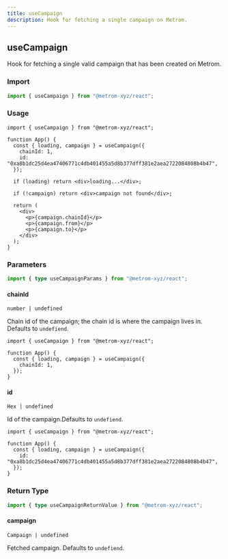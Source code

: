```yaml
---
title: useCampaign
description: Hook for fetching a single campaign on Metrom.
---
```



## useCampaign

Hook for fetching a single valid campaign that has been created on Metrom.

### Import

```ts
import { useCampaign } from "@metrom-xyz/react";
```

### Usage

```tsx
import { useCampaign } from "@metrom-xyz/react";

function App() {
  const { loading, campaign } = useCampaign({
    chainId: 1,
    id: "0xa8b1dc25d4ea47406771c4db401455a5d8b377dff381e2aea2722084808b4b47",
  });

  if (loading) return <div>loading...</div>;

  if (!campaign) return <div>campaign not found</div>;

  return (
    <div>
      <p>{campaign.chainId}</p>
      <p>{campaign.from}</p>
      <p>{campaign.to}</p>
    </div>
  );
}
```

### Parameters

```ts
import { type useCampaignParams } from "@metrom-xyz/react";
```

#### chainId

`number | undefined`

Chain id of the campaign; the chain id is where the campaign lives in. Defaults
to `undefiend`.

```tsx
import { useCampaign } from "@metrom-xyz/react";

function App() {
  const { loading, campaign } = useCampaign({
    chainId: 1,
  });
}
```

#### id

`Hex | undefined`

Id of the campaign.Defaults to `undefiend`.

```tsx
import { useCampaign } from "@metrom-xyz/react";

function App() {
  const { loading, campaign } = useCampaign({
    id: "0xa8b1dc25d4ea47406771c4db401455a5d8b377dff381e2aea2722084808b4b47",
  });
}
```

### Return Type

```ts
import { type useCampaignReturnValue } from "@metrom-xyz/react";
```

<BaseReturnType />

#### campaign

`Campaign | undefined`

Fetched campaign. Defaults to `undefiend`.
